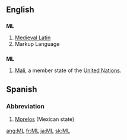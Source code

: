 {{see|ml|Ml|mL|µl}}
==English==
==={{initialism}}===
'''ML'''

#[[Medieval Latin]]
#Markup Language
==={{abbreviation}}===
'''ML'''
#[[Mali]], a member state of the [[United Nations]].

==Spanish==
===Abbreviation===
#[[Morelos]] (Mexican state)

[[ang:ML]]
[[fr:ML]]
[[ja:ML]]
[[sk:ML]]
